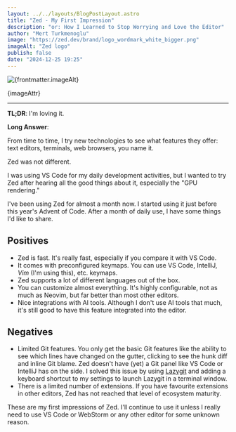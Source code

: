 ```yaml
---
layout: ../../layouts/BlogPostLayout.astro
title: "Zed - My First Impression"
description: "or: How I Learned to Stop Worrying and Love the Editor"
author: "Mert Turkmenoglu"
image: "https://zed.dev/brand/logo_wordmark_white_bigger.png"
imageAlt: "Zed logo"
publish: false
date: "2024-12-25 19:25"
---
```



<div className="mx-auto not-prose flex flex-col items-center my-8">
  <img src={frontmatter.image} alt={frontmatter.imageAlt} className="w-[256px] aspect-square object-cover" />
  <p className="text-sm mt-2">{imageAttr}</p>
</div>

<hr />

**TL;DR**: I'm loving it.

**Long Answer**:

From time to time, I try new technologies to see what features they offer: text editors, terminals, web browsers, you name it.

Zed was not different.

I was using VS Code for my daily development activities, but I wanted to try Zed after hearing all the good things about it, especially the "GPU rendering."

I've been using Zed for almost a month now. I started using it just before this year's Advent of Code. After a month of daily use, I have some things I'd like to share.

## Positives

- Zed is fast. It's really fast, especially if you compare it with VS Code.
- It comes with preconfigured keymaps. You can use VS Code, IntelliJ, _Vim_ (I'm using this), etc. keymaps.
- Zed supports a lot of different languages out of the box.
- You can customize almost everything. It's highly configurable, not as much as Neovim, but far better than most other editors.
- Nice integrations with AI tools. Although I don't use AI tools that much, it's still good to have this feature integrated into the editor.

## Negatives

- Limited Git features. You only get the basic Git features like the ability to see which lines have changed on the gutter, clicking to see the hunk diff and inline Git blame.
  Zed doesn't have (yet) a Git panel like VS Code or IntelliJ has on the side. I solved this issue by using [Lazygit](https://github.com/jesseduffield/lazygit) and adding a keyboard shortcut
  to my settings to launch Lazygit in a terminal window.
- There is a limited number of extensions. If you have favourite extensions in other editors, Zed has not reached that level of ecosystem maturity.

These are my first impressions of Zed. I'll continue to use it unless I really need to use VS Code or WebStorm or any other editor for some unknown reason.
